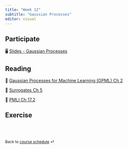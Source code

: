 ```yaml
---
title: "Week 12"
subtitle: "Gaussian Processes"
editor: visual
---
```


::: callout-important
:::

## Participate

🖥️ [Slides - Gaussian Processes](/slides/12-gp.html)

## Reading

📖 [Gaussian Processes for Machine Learning (GPML) Ch 2](https://gaussianprocess.org/gpml/chapters/)

📖 [Surrogates Ch 5](https://bookdown.org/rbg/surrogates/chap5.html)

📖 [PMLI Ch 17.2](https://probml.github.io/pml-book/book1.html)

## Exercise

<!-- 📋 [Lab-21 Logistic Regression](/exercise/lab21-logistic.html) -->

<br><br>

::: {style="font-size: 0.875em;"}
Back to [course schedule](/ "Course schedule") ⏎
:::
